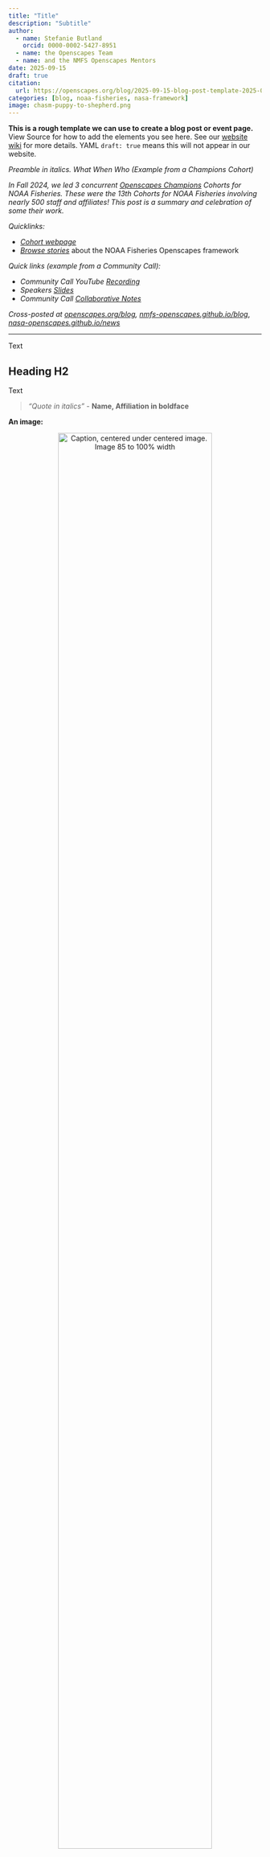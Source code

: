 ```yaml
---
title: "Title"
description: "Subtitle"
author:
  - name: Stefanie Butland
    orcid: 0000-0002-5427-8951
  - name: the Openscapes Team
  - name: and the NMFS Openscapes Mentors
date: 2025-09-15
draft: true
citation: 
  url: https://openscapes.org/blog/2025-09-15-blog-post-template-2025-09/
categories: [blog, noaa-fisheries, nasa-framework]
image: chasm-puppy-to-shepherd.png
---
```


**This is a rough template we can use to create a blog post or event page.** View Source for how to add the elements you see here. See our [website wiki](https://github.com/Openscapes/website-new/wiki) for more details. YAML `draft: true` means this will not appear in our website.

*Preamble in italics. What When Who (Example from a Champions Cohort)*

*In Fall 2024, we led 3 concurrent [Openscapes Champions](https://nmfs-openscapes.github.io/champions.html) Cohorts for NOAA Fisheries. These were the 13th Cohorts for NOAA Fisheries involving nearly 500 staff and affiliates! This post is a summary and celebration of some their work.*

*Quicklinks:*

-   [*Cohort webpage*](https://nmfs-openscapes.github.io/2024-nmfs-champions/)
-   [*Browse stories*](https://openscapes.org/blog#category=noaa-fisheries) about the NOAA Fisheries Openscapes framework

*Quick links (example from a Community Call):*

-   *Community Call YouTube [Recording](https://youtu.be/t8gUSUlSqnc)*
-   *Speakers [Slides](https://docs.google.com/presentation/d/1cbjjlAlVfJq7n7TIt0fgQxz3lwhfRZvX-ctlPQC8D0I/edit?slide=id.g344f6b45c2f_0_380#slide=id.g344f6b45c2f_0_380)*
-   *Community Call [Collaborative Notes](https://docs.google.com/document/d/1VEP-CatRX_RzS9pBCfPPHcU5kskSvPbCp6fXq3optqs/edit?tab=t.0)*

*Cross-posted at [openscapes.org/blog](https://openscapes.org/blog), [nmfs-openscapes.github.io/blog](https://nmfs-openscapes.github.io/blog)*, [*nasa-openscapes.github.io/news*](https://nasa-openscapes.github.io/news.html)

------------------------------------------------------------------------

Text

## Heading H2

Text

::: blockquote-blue
> *"Quote in italics"* - **Name, Affiliation in boldface**
:::

**An image:**

::: {style="text-align:center;"}
![Caption, centered under centered image. Image 85 to 100% width](chasm-puppy-to-shepherd.png){fig-alt="text to describe the image" fig-align="center" width="85%"}
:::

**An image with text beside it**, added by using columns. Column widths must add up to 12:

::::: grid
::: g-col-2
![](earthaccesslogo.png){fig-alt="The earthaccess logo by Allison Horst: a hexagonal shape with the words earth access on two separate lines with pixelated sky with clouds and earth with land and sea" fig-align="left" width="100%"}
:::

::: g-col-10
Join us to celebrate `earthaccess`, a python library that simplifies search and access of NASA Earth science data to a few lines of code.

We will record the presentations and post on [Openscapes YouTube](https://www.youtube.com/@openscapes/videos).
:::
:::::

## For an event

**Date**: Tuesday, July 29, 2025 **Time**: 9:30 - 11:00 am PT ([find your local time](https://www.timeanddate.com/worldclock/fixedtime.html?msg=Community+Call%3A+What+we%E2%80%99re+learning+about+cloud+costs+for+Earth+science+workflows+in+our+JupyterHub&iso=20250422T0930&p1=1050&ah=1)) <!---**Where**: Zoom
**Register (free)** via [Zoom](https://zoom.us/meeting/register/Lnt3E9NRSK-deXCN1kkviw) to get the meeting link.---> **View** [recording](https://youtu.be/t8gUSUlSqnc)<!--- and [summary](/blog/LINK).--->
